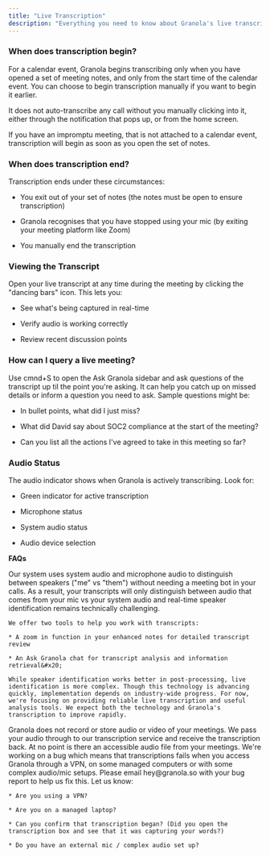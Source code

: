 ```yaml
---
title: "Live Transcription"
description: "Everything you need to know about Granola's live transcription service"
---
```


### When does transcription begin?

For a calendar event, Granola begins transcribing only when you have opened a set of meeting notes, and only from the start time of the calendar event. You can choose to begin transcription manually if you want to begin it earlier. &#x20;

It does not auto-transcribe any call without you manually clicking into it, either through the notification that pops up, or from the home screen.&#x20;

If you have an impromptu meeting, that is not attached to a calendar event, transcription will begin as soon as you open the set of notes.&#x20;

### When does transcription end?

Transcription ends under these circumstances:

* You exit out of your set of notes (the notes must be open to ensure transcription)

* Granola recognises that you have stopped using your mic (by exiting your meeting platform like Zoom)

* You manually end the transcription

### Viewing the Transcript

Open your live transcript at any time during the meeting by clicking the "dancing bars" icon. This lets you:

* See what's being captured in real-time

* Verify audio is working correctly

* Review recent discussion points

### How can I query a live meeting?

Use cmnd+S to open the Ask Granola sidebar and ask questions of the transcript up til the point you're asking. It can help you catch up on missed details or inform a question you need to ask. Sample questions might be:

* In bullet points, what did I just miss?

* What did David say about SOC2 compliance at the start of the meeting?&#x20;

* Can you list all the actions I've agreed to take in this meeting so far?&#x20;

### Audio Status

The audio indicator shows when Granola is actively transcribing. Look for:

* Green indicator for active transcription

* Microphone status

* System audio status

* Audio device selection



**FAQs**

<AccordionGroup>
  <Accordion title="Why doesn't the transcript show exactly who is speaking?" defaultOpen={false}>
    Our system uses system audio and microphone audio to distinguish between speakers ("me" vs "them") without needing a meeting bot in your calls. As a result, your transcripts will only distinguish between audio that comes from your mic vs your system audio and real-time speaker identification remains technically challenging.

    We offer two tools to help you work with transcripts:

    * A zoom in function in your enhanced notes for detailed transcript review

    * An Ask Granola chat for transcript analysis and information retrieval&#x20;

    While speaker identification works better in post-processing, live identification is more complex. Though this technology is advancing quickly, implementation depends on industry-wide progress. For now, we're focusing on providing reliable live transcription and useful analysis tools. We expect both the technology and Granola's transcription to improve rapidly.
  </Accordion>

  <Accordion title="How can I access the video or audio from my meeting?" defaultOpen={false}>
    Granola does not record or store audio or video of your meetings. We pass your audio through to our transcription service and receive the transcription back. At no point is there an accessible audio file from your meetings.
  </Accordion>

  <Accordion title="My transcription ended randomly during a meeting" defaultOpen={false}>
    We're working on a bug which means that transcriptions fails when you access Granola through a VPN, on some managed computers or with some complex audio/mic setups. Please email hey@granola.so with your bug report to help us fix this. Let us know:

    * Are you using a VPN?

    * Are you on a managed laptop?

    * Can you confirm that transcription began? (Did you open the transcription box and see that it was capturing your words?)

    * Do you have an external mic / complex audio set up?
  </Accordion>
</AccordionGroup>

<Info />